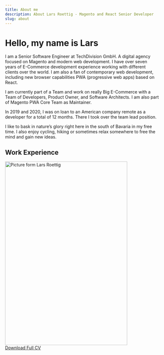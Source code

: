 ```yaml
---
title: About me
description: About Lars Roettig - Magento and React Senior Developer
slug: about
---
```


# Hello, my name is Lars

<div className="grid grid-cols-2 md:grid-cols-3 gap-4">
 <div className="col-span-2">
I am a Senior Software Engineer at TechDivision GmbH. A digital agency focused on Magento and modern web development.
I have over seven years of E-Commerce development experience working with different clients over the world.
I am also a fan of contemporary web development, including new browser capabilities PWA (progressive web apps) based on React.

I am currently part of a Team and work on really Big E-Commerce with a Team of Developers, Product Owner, and Software Architects. I am also part of Magento PWA Core Team as Maintainer.

In 2019 and 2020, I was on loan to an American company remote as a developer for a total of 12 months.
There I took over the team lead position.

I like to bask in nature’s glory right here in the south of Bavaria in my free time. I also enjoy cycling, hiking or sometimes relax somewhere to free the mind and gain new ideas.

## Work Experience

<Employer />

</div>
<div className="hidden md:block">
<div>
<Image
  src="about/Lars.jpg"
  width="400"
  height= "600"
  className="rounded-lg aboutImg"
  alt="Picture form Lars Roettig"
/>
</div>
<div className="mt-5">
<a className="bg-gray-900 hover:bg-gray-700 hover:no-underline py-3 px-6 border border-transparent " href="/LarsRoettigCV.pdf">
<span className="text-white text-lg no-underline">Download Full CV</span>
</a>
</div>
</div>

</div>
